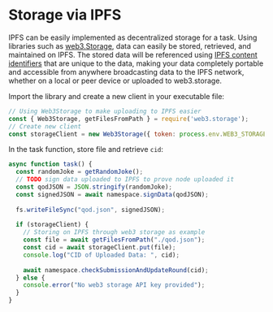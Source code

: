 # Storage via IPFS

IPFS can be easily implemented as decentralized storage for a task. Using libraries such as [web3.Storage](https://web3.storage/), data can easily be stored, retrieved, and maintained on IPFS. The stored data will be referenced using [IPFS content identifiers](https://docs.ipfs.tech/concepts/content-addressing/) that are unique to the data, making your data completely portable and accessible from anywhere broadcasting data to the IPFS network, whether on a local or peer device or uploaded to web3.storage.

Import the library and create a new client in your executable file:

```javascript
// Using Web3Storage to make uploading to IPFS easier
const { Web3Storage, getFilesFromPath } = require('web3.storage');
// Create new client
const storageClient = new Web3Storage({ token: process.env.WEB3_STORAGE_KEY });
```

In the task function, store file and retrieve `cid`:

```javascript
async function task() {
  const randomJoke = getRandomJoke();
  // TODO sign data uploaded to IPFS to prove node uploaded it
  const qodJSON = JSON.stringify(randomJoke);
  const signedJSON = await namespace.signData(qodJSON);
  
  fs.writeFileSync("qod.json", signedJSON);
  
  if (storageClient) {
    // Storing on IPFS through web3 storage as example
    const file = await getFilesFromPath("./qod.json");
    const cid = await storageClient.put(file);
    console.log("CID of Uploaded Data: ", cid);
    
    await namespace.checkSubmissionAndUpdateRound(cid);
  } else {
    console.error("No web3 storage API key provided");
  }
}
```
